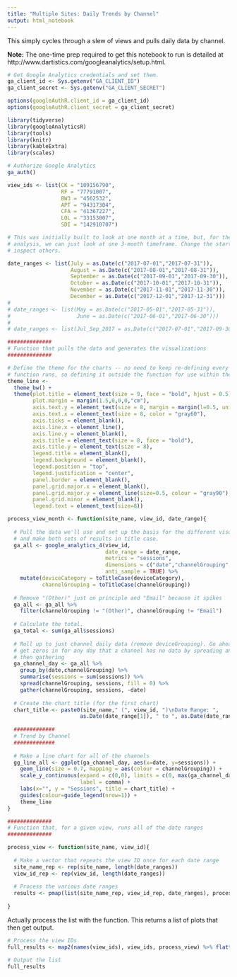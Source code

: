 ```yaml
---
title: "Multiple Sites: Daily Trends by Channel"
output: html_notebook
---
```


This simply cycles through a slew of views and pulls daily data by channel.

**Note:** The one-time prep required to get this notebook to run is detailed at http://www.dartistics.com/googleanalytics/setup.html.

```r

# Get Google Analytics credentials and set them. 
ga_client_id <- Sys.getenv("GA_CLIENT_ID")
ga_client_secret <- Sys.getenv("GA_CLIENT_SECRET")

options(googleAuthR.client_id = ga_client_id)
options(googleAuthR.client_secret = ga_client_secret) 

library(tidyverse)
library(googleAnalyticsR)
library(tools)
library(knitr)
library(kableExtra)
library(scales)

# Authorize Google Analytics
ga_auth()

view_ids <- list(CK = "109156790",
                 RF = "77791007",
                 BW3 = "4562532",
                 APT = "94317304",
                 CFA = "41367227",
                 LOL = "33153007",
                 SDI = "142910707")

# This was initially built to look at one month at a time, but, for the purposes of this
# analysis, we can just look at one 3-month timeframe. Change the start/end dates to
# inspect others.

date_ranges <- list(July = as.Date(c("2017-07-01","2017-07-31")),
                    August = as.Date(c("2017-08-01","2017-08-31")),
                    September = as.Date(c("2017-09-01","2017-09-30")),
                    October = as.Date(c("2017-10-01","2017-10-31")),
                    November = as.Date(c("2017-11-01","2017-11-30")),
                    December = as.Date(c("2017-12-01","2017-12-31")))
# 
# date_ranges <- list(May = as.Date(c("2017-05-01","2017-05-31")),
#                     June = as.Date(c("2017-06-01","2017-06-30")))
# 
# date_ranges <- list(Jul_Sep_2017 = as.Date(c("2017-07-01","2017-09-30")))

##############
# Function that pulls the data and generates the visualizations
##############

# Define the theme for the charts -- no need to keep re-defining every time the
# function runs, so defining it outside the function for use within the function.
theme_line <- 
  theme_bw() +
  theme(plot.title = element_text(size = 9, face = "bold", hjust = 0.5),
        plot.margin = margin(1.5,0,0,0,"cm"),
        axis.text.y = element_text(size = 8, margin = margin(l=0.5, unit="cm")),
        axis.text.x = element_text(size = 8, color = "gray60"),
        axis.ticks = element_blank(),
        axis.line.x = element_line(),
        axis.line.y = element_blank(),
        axis.title = element_text(size = 8, face = "bold"),
        axis.title.y = element_text(size = 8),
        legend.title = element_blank(),
        legend.background = element_blank(),
        legend.position = "top",
        legend.justification = "center",
        panel.border = element_blank(),
        panel.grid.major.x = element_blank(),
        panel.grid.major.y = element_line(size=0.5, colour = "gray90"),
        panel.grid.minor = element_blank(),
        legend.text = element_text(size=8))

process_view_month <- function(site_name, view_id, date_range){
  
  # Pull the data we'll use and set up the basis for the different visualizations. Go ahead
  # and make both sets of results in title case.
  ga_all <- google_analytics_4(view_id,
                               date_range = date_range,
                               metrics = "sessions",
                               dimensions = c("date","channelGrouping","deviceCategory"),
                               anti_sample = TRUE) %>%
    mutate(deviceCategory = toTitleCase(deviceCategory),
           channelGrouping = toTitleCase(channelGrouping))
  
  # Remove "(Other)" just on principle and "Email" because it spikes
  ga_all <- ga_all %>%
    filter(channelGrouping != "(Other)", channelGrouping != "Email")
  
  # Calculate the total.
  ga_total <- sum(ga_all$sessions)
  
  # Roll up to just channel daily data (remove deviceGrouping). Go ahead and
  # get zeros in for any day that a channel has no data by spreading and 
  # then gathering
  ga_channel_day <- ga_all %>% 
    group_by(date,channelGrouping) %>% 
    summarise(sessions = sum(sessions)) %>% 
    spread(channelGrouping, sessions, fill = 0) %>% 
    gather(channelGrouping, sessions, -date)
  
  # Create the chart title (for the first chart)
  chart_title <- paste0(site_name," (", view_id, ")\nDate Range: ",
                       as.Date(date_range[1]), " to ", as.Date(date_range[2]))
  
  #############
  # Trend by Channel
  #############
  
  # Make a line chart for all of the channels
  gg_line_all <- ggplot(ga_channel_day, aes(x=date, y=sessions)) +
    geom_line(size = 0.7, mapping = aes(colour = channelGrouping)) +
    scale_y_continuous(expand = c(0,0), limits = c(0, max(ga_channel_day$sessions) +100 ), 
                       label = comma) +
    labs(x="", y = "Sessions", title = chart_title) +
    guides(colour=guide_legend(nrow=1)) +
    theme_line
}

##############
# Function that, for a given view, runs all of the date ranges
##############

process_view <- function(site_name, view_id){
  
  # Make a vector that repeats the view ID once for each date range
  site_name_rep <- rep(site_name, length(date_ranges))
  view_id_rep <- rep(view_id, length(date_ranges))
  
  # Process the various date ranges
  results <- pmap(list(site_name_rep, view_id_rep, date_ranges), process_view_month)
  
}

```

Actually process the list with the function. This returns a list of plots that then get output.

```r

# Process the view IDs
full_results <- map2(names(view_ids), view_ids, process_view) %>% flatten()

# Output the list
full_results

```
